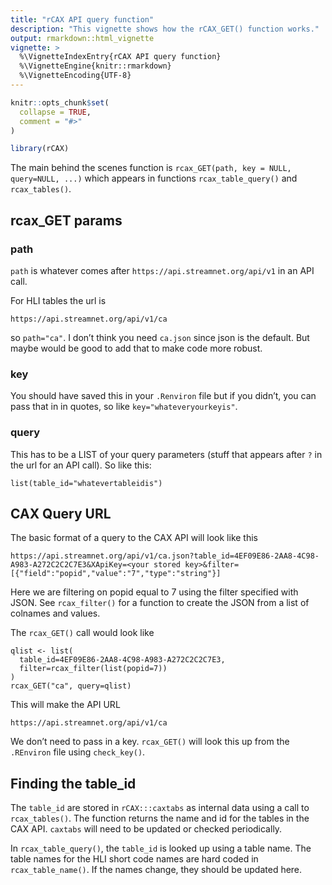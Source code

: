 ```yaml
---
title: "rCAX API query function"
description: "This vignette shows how the rCAX_GET() function works."
output: rmarkdown::html_vignette
vignette: >
  %\VignetteIndexEntry{rCAX API query function}
  %\VignetteEngine{knitr::rmarkdown}
  %\VignetteEncoding{UTF-8}
---
```


```r
knitr::opts_chunk$set(
  collapse = TRUE,
  comment = "#>"
)
```

```r
library(rCAX)
```

The main behind the scenes function is `rcax_GET(path, key = NULL, query=NULL, ...)` which appears in functions `rcax_table_query()` and `rcax_tables()`.

## rcax_GET params

### path

`path` is whatever comes after `https://api.streamnet.org/api/v1` in an API call. 

For HLI tables the url is
```
https://api.streamnet.org/api/v1/ca
```
so `path="ca"`. I don't think you need `ca.json` since json is the default. But maybe would be good to add that to make code more robust.

### key

You should have saved this in your `.Renviron` file but if you didn't, you can pass that in in quotes, so like `key="whateveryourkeyis"`.

### query

This has to be a LIST of your query parameters (stuff that appears after `?` in the url for an API call). So like this:
```
list(table_id="whatevertableidis")
```

## CAX Query URL

The basic format of a query to the CAX API will look like this
```
https://api.streamnet.org/api/v1/ca.json?table_id=4EF09E86-2AA8-4C98-A983-A272C2C2C7E3&XApiKey=<your stored key>&filter=[{"field":"popid","value":"7","type":"string"}] 
```
Here we are filtering on popid equal to 7 using the filter specified with JSON. See `rcax_filter()` for a function to create the JSON from a list of colnames and values.

The `rcax_GET()` call would look like
```
qlist <- list(
  table_id=4EF09E86-2AA8-4C98-A983-A272C2C2C7E3,
  filter=rcax_filter(list(popid=7))
)
rcax_GET("ca", query=qlist)
```
This will make the API URL
```
https://api.streamnet.org/api/v1/ca
```
We don't need to pass in a key. `rcax_GET()` will look this up from the `.REnviron` file using `check_key()`. 

## Finding the table_id

The `table_id` are stored in `rCAX:::caxtabs` as internal data using a call to `rcax_tables()`. The function returns the name and id for the tables in the CAX API. `caxtabs` will need to be updated or checked periodically.

In `rcax_table_query()`, the `table_id` is looked up using a table name. The table names for the HLI short code names are hard coded in `rcax_table_name()`. If the names change, they should be updated here.